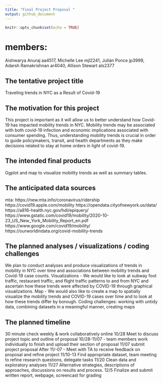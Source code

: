 ```yaml
---
title: "Final Project Proposal "
output: github_document
---
```


```r
knitr::opts_chunk$set(echo = TRUE)
```
# members:
Aishwarya Anuraj aa4517,
Michelle Lee mjl2241,
Julián Ponce jp3999, 
Adarsh Ramakrishnan ar4040, 
Allison Stewart als2377

## The tentative project title
Traveling trends in NYC as a Result of Covid-19 

## The motivation for this project 
This project is important as it will allow us to better understand how Covid-19 has impacted mobility trends in NYC. Mobility trends may be associated with both covid-19 infection and economic implications associated with consumer spending. Thus, understanding mobility trends is crucial in order to guide policymakers, transit, and health departments as they make decisions related to stay at home orders in light of covid-19. 

## The intended final products 
Ggplot and map to visualize mobility trends as well as summary tables. 

## The anticipated data sources
mta: https://new.mta.info/coronavirus/ridership
https://covid19.apple.com/mobility
https://opendata.cityofnewyork.us/data/
https://a816-health.nyc.gov/hdi/epiquery/
https://www.gstatic.com/covid19/mobility/2020-10-23_US_New_York_Mobility_Report_en.pdf
https://www.google.com/covid19/mobility/
https://ourworldindata.org/covid-mobility-trends

## The planned analyses / visualizations / coding challenges 
We plan to conduct analyses and produce visualizations of trends in mobility in NYC over time and associations between mobility trends and Covid-19 case counts. 
Visualizations - We would like to look at subway foot traffic, restaurant traffic, and flight traffic patterns to and from NYC and ascertain how these trends were affected by COVID-19 through graphical visualizations. 
Map - We would also like to create a map to spatially visualize the mobility trends and COVID-19 cases over time and to look at how these trends differ by borough. 
Coding challenges: working with untidy data, combining datasets in a meaningful manner, creating maps 

## The planned timeline
30 minute check weekly & work collaboratively online 
10/28 Meet to discuss project topic and outline of proposal 
10/28-11/07 - team members work individually to finish and upload their section of proposal
11/07 submit project proposal
After 11/-07 - Meet with TA to receive feedback on proposal and refine project
11/10-13 Find appropriate dataset, team meeting to refine research questions, delegate tasks
11/20 Clean data and exploratory analyses
11/27 Alternative strategies, descriptions of approaches, discussions on results and process.
12/5 Finalize and submit written report, webpage, screencast for grading
